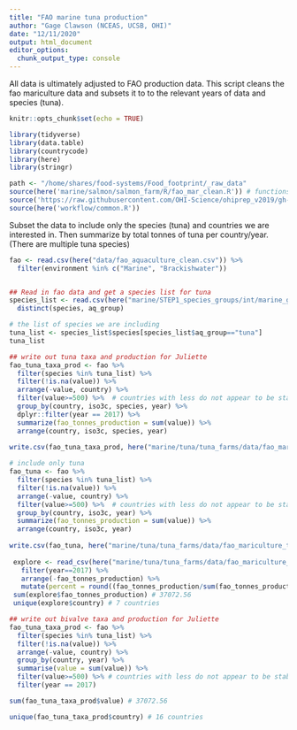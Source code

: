 ```yaml
---
title: "FAO marine tuna production"
author: "Gage Clawson (NCEAS, UCSB, OHI)"
date: "12/11/2020"
output: html_document
editor_options: 
  chunk_output_type: console
---
```


All data is ultimately adjusted to FAO production data.  This script cleans the fao mariculture data and subsets it to to the relevant years of data and species (tuna).

```r
knitr::opts_chunk$set(echo = TRUE)
```

```r

library(tidyverse)
library(data.table)
library(countrycode)
library(here)
library(stringr)

path <- "/home/shares/food-systems/Food_footprint/_raw_data"
source(here('marine/salmon/salmon_farm/R/fao_mar_clean.R')) # functions specific to mariculture dealing with compound countries
source('https://raw.githubusercontent.com/OHI-Science/ohiprep_v2019/gh-pages/workflow/R/fao_fxn.R') # function for cleaning FAO files
source(here('workflow/common.R'))

```

Subset the data to include only the species (tuna) and countries we are interested in. Then summarize by total tonnes of tuna per country/year. (There are multiple tuna species)

```r

fao <- read.csv(here("data/fao_aquaculture_clean.csv")) %>%
  filter(environment %in% c("Marine", "Brackishwater"))


## Read in fao data and get a species list for tuna
species_list <- read.csv(here("marine/STEP1_species_groups/int/marine_groups.csv"))  %>%
  distinct(species, aq_group)

# the list of species we are including
tuna_list <- species_list$species[species_list$aq_group=="tuna"]
tuna_list

## write out tuna taxa and production for Juliette
fao_tuna_taxa_prod <- fao %>%
  filter(species %in% tuna_list) %>%  
  filter(!is.na(value)) %>%
  arrange(-value, country) %>%
  filter(value>=500) %>%  # countries with less do not appear to be stable producers at this point
  group_by(country, iso3c, species, year) %>%
  dplyr::filter(year == 2017) %>%
  summarize(fao_tonnes_production = sum(value)) %>%
  arrange(country, iso3c, species, year)
  
write.csv(fao_tuna_taxa_prod, here("marine/tuna/tuna_farms/data/fao_mariculture_tuna_taxa_production.csv"), row.names=FALSE)

# include only tuna
fao_tuna <- fao %>%
  filter(species %in% tuna_list) %>%  
  filter(!is.na(value)) %>%
  arrange(-value, country) %>%
  filter(value>=500) %>%  # countries with less do not appear to be stable producers at this point
  group_by(country, iso3c, year) %>%
  summarize(fao_tonnes_production = sum(value)) %>%
  arrange(country, iso3c, year) 
 
write.csv(fao_tuna, here("marine/tuna/tuna_farms/data/fao_mariculture_tuna.csv"), row.names=FALSE)
        
 explore <- read_csv(here("marine/tuna/tuna_farms/data/fao_mariculture_tuna.csv")) %>%
   filter(year==2017) %>%
   arrange(-fao_tonnes_production) %>%
   mutate(percent = round((fao_tonnes_production/sum(fao_tonnes_production))*100, 2))
 sum(explore$fao_tonnes_production) # 37072.56
 unique(explore$country) # 7 countries 
```

```r
## write out bivalve taxa and production for Juliette
fao_tuna_taxa_prod <- fao %>%
  filter(species %in% tuna_list) %>%  
  filter(!is.na(value)) %>%
  arrange(-value, country) %>%
  group_by(country, year) %>%
  summarise(value = sum(value)) %>%
  filter(value>=500) %>% # countries with less do not appear to be stable producers at this point
  filter(year == 2017)

sum(fao_tuna_taxa_prod$value) # 37072.56

unique(fao_tuna_taxa_prod$country) # 16 countries 
```


